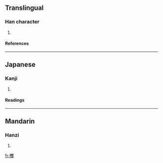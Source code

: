 ==Translingual==
===Han character===
{{Han char|rn=75|rad=木|as=18|sn=22|four=|canj=木人土水 (DOGE)}}
# {{defn|Han|sort=木18}}
====References====
{{Han ref|kx=0563.120|dkj=15919|dj=0951.260|hdz=21323.140|uh=6B06|ud=27398}}

----
==Japanese==
===Kanji===
{{ja-kanji|grade=|rs=木18}}
# {{defn|Japanese}} 
====Readings====
{{ja-readings|on=[[そう]] (sō)|kun=[[ふねのほ]] (funenoho)}}

----
==Mandarin==
===Hanzi===
{{cmn-hanzi|pin=[[shuāng]] ([[shuang1]])|wg=shuang<sup>1</sup>}}
# {{defn|Mandarin}}

[[fr:欆]]